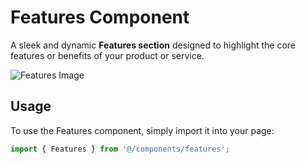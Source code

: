 # Features Component

A sleek and dynamic **Features section** designed to highlight the core features or benefits of your product or service.

![Features Image](/features.png)

## Usage

To use the Features component, simply import it into your page:

```ts
import { Features } from '@/components/features';
